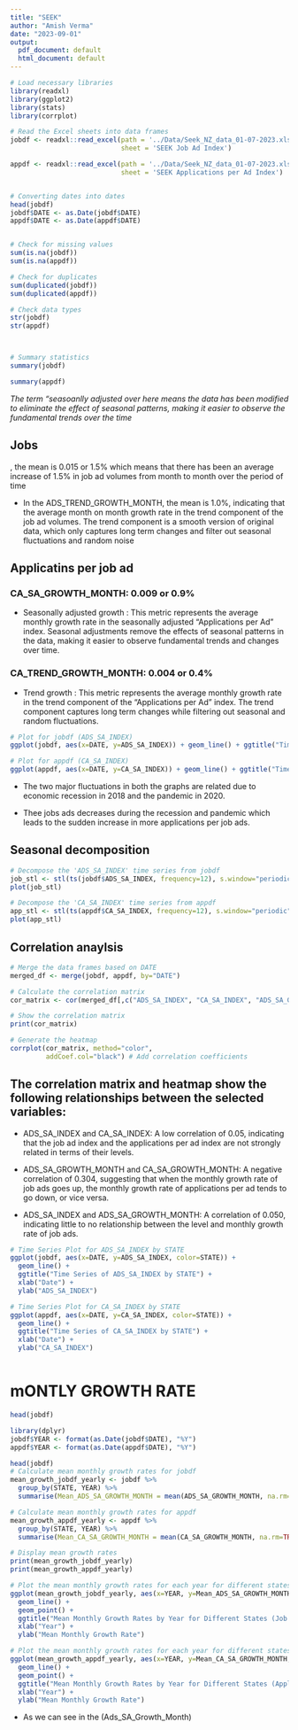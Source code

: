 ```yaml
---
title: "SEEK"
author: "Amish Verma"
date: "2023-09-01"
output:
  pdf_document: default
  html_document: default
---
```



```r
# Load necessary libraries
library(readxl)
library(ggplot2)
library(stats)
library(corrplot)

# Read the Excel sheets into data frames
jobdf <- readxl::read_excel(path = '../Data/Seek_NZ_data_01-07-2023.xlsx', 
                            sheet = 'SEEK Job Ad Index')

appdf <- readxl::read_excel(path = '../Data/Seek_NZ_data_01-07-2023.xlsx', 
                            sheet = 'SEEK Applications per Ad Index')


# Converting dates into dates
head(jobdf)
jobdf$DATE <- as.Date(jobdf$DATE)
appdf$DATE <- as.Date(appdf$DATE)


# Check for missing values
sum(is.na(jobdf))
sum(is.na(appdf))

# Check for duplicates
sum(duplicated(jobdf))
sum(duplicated(appdf))

# Check data types
str(jobdf)
str(appdf)



# Summary statistics
summary(jobdf)

summary(appdf)

```
*The term "seasoanlly adjusted over here means the data has been modified to eliminate the effect of seasonal patterns, making it easier to observe the fundamental trends over the time*


## Jobs

, the mean is 0.015 or 1.5% which means that there has been an average increase of 1.5% in job ad volumes from month to month over the period of time

* In the ADS_TREND_GROWTH_MONTH, the mean is 1.0%, indicating that the average month on month growth rate in the trend component of the job ad volumes. The trend component is a smooth version of original data, which only captures long term changes and filter out seasonal fluctuations and random noise


## Applicatins per job ad

### CA_SA_GROWTH_MONTH: 0.009 or 0.9%

* Seasonally adjusted growth : This metric represents the average monthly growth rate in the seasonally adjusted "Applications per Ad" index. Seasonal adjustments remove the effects of seasonal patterns in the data, making it easier to observe fundamental trends and changes over time.


### CA_TREND_GROWTH_MONTH: 0.004 or 0.4%

* Trend growth : This metric represents the average monthly growth rate in the trend component of the "Applications per Ad" index. The trend component captures long term changes while filtering out seasonal and random fluctuations.

```r
# Plot for jobdf (ADS_SA_INDEX)
ggplot(jobdf, aes(x=DATE, y=ADS_SA_INDEX)) + geom_line() + ggtitle("Time Series of ADS_SA_INDEX (Job Ads)")

# Plot for appdf (CA_SA_INDEX)
ggplot(appdf, aes(x=DATE, y=CA_SA_INDEX)) + geom_line() + ggtitle("Time Series of CA_SA_INDEX (Applications per Ad)")


```

* The two major fluctuations in both the graphs are related due to economic recession in 2018 and the pandemic in 2020.

* Thee jobs ads decreases during the recession and pandemic which leads to the sudden increase in more applications per job ads.


## Seasonal decomposition

```r
# Decompose the 'ADS_SA_INDEX' time series from jobdf
job_stl <- stl(ts(jobdf$ADS_SA_INDEX, frequency=12), s.window="periodic")
plot(job_stl)

# Decompose the 'CA_SA_INDEX' time series from appdf
app_stl <- stl(ts(appdf$CA_SA_INDEX, frequency=12), s.window="periodic")
plot(app_stl)

```


## Correlation anaylsis
```r
# Merge the data frames based on DATE
merged_df <- merge(jobdf, appdf, by="DATE")

# Calculate the correlation matrix
cor_matrix <- cor(merged_df[,c("ADS_SA_INDEX", "CA_SA_INDEX", "ADS_SA_GROWTH_MONTH", "CA_SA_GROWTH_MONTH")])

# Show the correlation matrix
print(cor_matrix)


```



```r
# Generate the heatmap 
corrplot(cor_matrix, method="color", 
         addCoef.col="black") # Add correlation coefficients

```

## The correlation matrix and heatmap show the following relationships between the selected variables:

* ADS_SA_INDEX and CA_SA_INDEX: A low correlation of 0.05, indicating that the job ad index and the applications per ad index are not strongly related in terms of their levels.

* ADS_SA_GROWTH_MONTH and CA_SA_GROWTH_MONTH: A negative correlation of \text{-}0.304, suggesting that when the monthly growth rate of job ads goes up, the monthly growth rate of applications per ad tends to go down, or vice versa.

* ADS_SA_INDEX and ADS_SA_GROWTH_MONTH: A correlation of 0.050, indicating little to no relationship between the level and monthly growth rate of job ads.

```r
# Time Series Plot for ADS_SA_INDEX by STATE
ggplot(jobdf, aes(x=DATE, y=ADS_SA_INDEX, color=STATE)) +
  geom_line() +
  ggtitle("Time Series of ADS_SA_INDEX by STATE") +
  xlab("Date") +
  ylab("ADS_SA_INDEX")

# Time Series Plot for CA_SA_INDEX by STATE
ggplot(appdf, aes(x=DATE, y=CA_SA_INDEX, color=STATE)) +
  geom_line() +
  ggtitle("Time Series of CA_SA_INDEX by STATE") +
  xlab("Date") +
  ylab("CA_SA_INDEX")



```
# mONTLY GROWTH RATE


```r

head(jobdf)

```

```r
library(dplyr)
jobdf$YEAR <- format(as.Date(jobdf$DATE), "%Y")
appdf$YEAR <- format(as.Date(appdf$DATE), "%Y")

head(jobdf)
# Calculate mean monthly growth rates for jobdf
mean_growth_jobdf_yearly <- jobdf %>%
  group_by(STATE, YEAR) %>%
  summarise(Mean_ADS_SA_GROWTH_MONTH = mean(ADS_SA_GROWTH_MONTH, na.rm=TRUE))

# Calculate mean monthly growth rates for appdf
mean_growth_appdf_yearly <- appdf %>%
  group_by(STATE, YEAR) %>%
  summarise(Mean_CA_SA_GROWTH_MONTH = mean(CA_SA_GROWTH_MONTH, na.rm=TRUE))

# Display mean growth rates
print(mean_growth_jobdf_yearly)
print(mean_growth_appdf_yearly)

# Plot the mean monthly growth rates for each year for different states (Job Ads)
ggplot(mean_growth_jobdf_yearly, aes(x=YEAR, y=Mean_ADS_SA_GROWTH_MONTH, color=STATE)) +
  geom_line() +
  geom_point() +
  ggtitle("Mean Monthly Growth Rates by Year for Different States (Job Ads)") +
  xlab("Year") +
  ylab("Mean Monthly Growth Rate")

# Plot the mean monthly growth rates for each year for different states (Applications per Ad)
ggplot(mean_growth_appdf_yearly, aes(x=YEAR, y=Mean_CA_SA_GROWTH_MONTH, color=STATE)) +
  geom_line() +
  geom_point() +
  ggtitle("Mean Monthly Growth Rates by Year for Different States (Applications per Ad)") +
  xlab("Year") +
  ylab("Mean Monthly Growth Rate")

```



* As we can see in the (Ads_SA_Growth_Month)